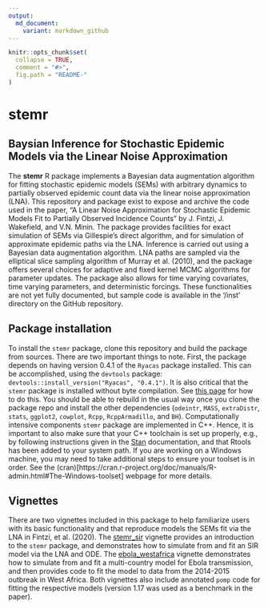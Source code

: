 ```yaml
---
output:
  md_document:
    variant: markdown_github
---
```


<!-- README.md is generated from README.Rmd. Please edit that file -->

```r
knitr::opts_chunk$set(
  collapse = TRUE,
  comment = "#>",
  fig.path = "README-"
)
```

# stemr
## Baysian Inference for Stochastic Epidemic Models via the Linear Noise Approximation

The __stemr__ R package implements a Bayesian data augmentation algorithm for 
fitting stochastic epidemic models (SEMs) with arbitrary dynamics to partially 
observed epidemic count data via the linear noise approximation (LNA). This 
repository and package exist to expose and archive the code used in the paper, 
"A Linear Noise Approximation for Stochastic Epidemic Models Fit to Partially 
Observed Incidence Counts" by J. Fintzi, J. Wakefield, and V.N. Minin. The 
package provides facilities for exact simulation of SEMs via Gillespie's direct 
algorithm, and for simulation of approximate epidemic paths via the LNA. 
Inference is carried out using a Bayesian data augmentation algorithm. LNA paths 
are sampled via the elliptical slice sampling algorithm of Murray et al. (2010), 
and the package  offers several choices for adaptive and fixed kernel MCMC 
algorithms for parameter updates. The package also allows for time varying 
covariates, time varying parameters, and deterministic forcings. These 
functionalities are not yet fully documented, but sample code is available in 
the '/inst' directory on the GitHub repository.

## Package installation
To install the `stemr` package, clone this repository and build the package from sources. There are two important things to note. First, the package depends on having version 0.4.1 of the `Ryacas` package installed. This can be accomplished, using the `devtools` package: `devtools::install_version("Ryacas", "0.4.1")`. It is also critical that the `stemr` package is installed without byte compilation. See [this page](https://support.rstudio.com/hc/en-us/articles/200486518-Customizing-Package-Build-Options) for how to do this. You should be able to rebuild in the usual way once you clone the package repo and install the other dependencies (`odeintr`, `MASS`, `extraDistr`, `stats`, `ggplot2`, `cowplot`, `Rcpp`, `RcppArmadillo`, and `BH`). Computationally intensive components `stemr` package are implemented in C++. Hence, it is important to also make sure that your C++ toolchain is set up properly, e.g., by following instructions given in the [Stan](https://github.com/stan-dev/rstan/wiki/RStan-Getting-Started) documentation, and that Rtools has been added to your system path. If you are working on a Windows machine, you may need to take additional steps to ensure your toolset is in order. See the (cran)[https://cran.r-project.org/doc/manuals/R-admin.html#The-Windows-toolset] webpage for more details.

## Vignettes
There are two vignettes included in this package to help familiarize users 
with its basic functionality and that reproduce models the SEMs fit via the LNA 
in Fintzi, et al. (2020). The [stemr_sir](https://github.com/fintzij/stemr/blob/master/vignettes/stemr_sir.Rmd) vignette provides an introduction to
the `stemr` package, and demonstrates how to simulate from and fit an SIR model 
via the LNA and ODE. The [ebola_westafrica](https://github.com/fintzij/stemr/blob/master/vignettes/ebola_westafrica.Rmd) vignette demonstrates how to simulate
from and fit a multi-country model for Ebola transmission, and then provides code
to fit the model to data from the 2014-2015 outbreak in West Africa. Both vignettes 
also include annotated `pomp` code for fitting the respective models (version 
1.17 was used as a benchmark in the paper). 
